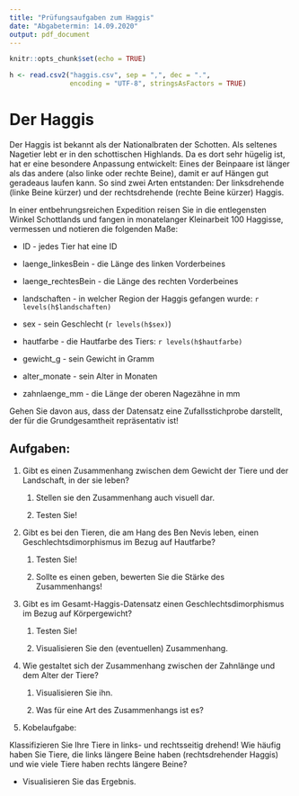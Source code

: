 ```yaml
---
title: "Prüfungsaufgaben zum Haggis"
date: "Abgabetermin: 14.09.2020" 
output: pdf_document
---
```


```r
knitr::opts_chunk$set(echo = TRUE)
```

```r
h <- read.csv2("haggis.csv", sep = ",", dec = ".", 
               encoding = "UTF-8", stringsAsFactors = TRUE)
```


# Der Haggis

Der Haggis ist bekannt als der Nationalbraten der Schotten. Als seltenes Nagetier lebt er in den schottischen Highlands. Da es dort sehr hügelig ist, hat er eine besondere Anpassung entwickelt: Eines der Beinpaare ist länger als das andere (also linke oder rechte Beine), damit er auf Hängen gut geradeaus laufen kann. So sind zwei Arten entstanden: Der linksdrehende (linke Beine kürzer) und der rechtsdrehende (rechte Beine kürzer) Haggis.

In einer entbehrungsreichen Expedition reisen Sie in die entlegensten Winkel Schottlands und fangen in monatelanger Kleinarbeit 100 Haggisse, vermessen und notieren die folgenden Maße:


 - ID - jedes Tier hat eine ID
 
 - laenge_linkesBein - die Länge des linken Vorderbeines
 
 - laenge_rechtesBein - die Länge des rechten Vorderbeines
 
 - landschaften - in welcher Region der Haggis gefangen wurde: `r levels(h$landschaften)`
 
 - sex - sein Geschlecht (`r levels(h$sex)`)
 
 - hautfarbe - die Hautfarbe des Tiers: `r levels(h$hautfarbe)` 
 
 - gewicht_g - sein Gewicht in Gramm
 
 - alter_monate - sein Alter in Monaten
 
 - zahnlaenge_mm - die Länge der oberen Nagezähne in mm


Gehen Sie davon aus, dass der Datensatz eine Zufallsstichprobe darstellt, der für die Grundgesamtheit repräsentativ ist!


## Aufgaben:



1. Gibt es einen Zusammenhang zwischen dem Gewicht der Tiere und der Landschaft, in der sie leben?

   1. Stellen sie den Zusammenhang auch visuell dar.

   2. Testen Sie!


2. Gibt es bei den Tieren, die am Hang des Ben Nevis leben, einen Geschlechtsdimorphismus im Bezug auf Hautfarbe?
  
   1. Testen Sie!
   
   2. Sollte es einen geben, bewerten Sie die Stärke des Zusammenhangs!


3. Gibt es im Gesamt-Haggis-Datensatz einen Geschlechtsdimorphismus im Bezug auf Körpergewicht? 
   
   1. Testen Sie!
   
   2. Visualisieren Sie den (eventuellen) Zusammenhang.
   

4. Wie gestaltet sich der Zusammenhang zwischen der Zahnlänge und dem Alter der Tiere?

   1. Visualisieren Sie ihn.
   
   2. Was für eine Art des Zusammenhangs ist es?
   
 
5. Kobelaufgabe:

Klassifizieren Sie Ihre Tiere in links- und rechtsseitig drehend! Wie häufig haben Sie Tiere, die links längere Beine haben (rechtsdrehender Haggis) und wie viele Tiere haben rechts längere Beine?

   - Visualisieren Sie das Ergebnis.
